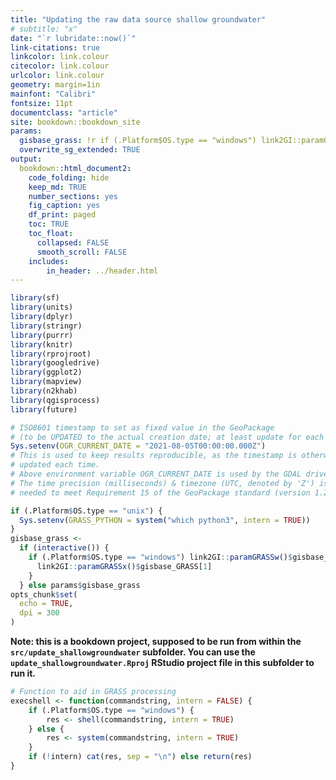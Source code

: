 ```yaml
---
title: "Updating the raw data source shallow groundwater"
# subtitle: "x"
date: "`r lubridate::now()`"
link-citations: true
linkcolor: link.colour
citecolor: link.colour
urlcolor: link.colour
geometry: margin=1in
mainfont: "Calibri"
fontsize: 11pt
documentclass: "article"
site: bookdown::bookdown_site
params:
  gisbase_grass: !r if (.Platform$OS.type == "windows") link2GI::paramGRASSw()$gisbase_GRASS[1] else link2GI::paramGRASSx()$gisbase_GRASS[1]
  overwrite_sg_extended: TRUE
output:
  bookdown::html_document2:
    code_folding: hide
    keep_md: TRUE
    number_sections: yes
    fig_caption: yes
    df_print: paged
    toc: TRUE
    toc_float:
      collapsed: FALSE
      smooth_scroll: FALSE
    includes:
        in_header: ../header.html
---
```


```r
library(sf)
library(units)
library(dplyr)
library(stringr)
library(purrr)
library(knitr)
library(rprojroot)
library(googledrive)
library(ggplot2)
library(mapview)
library(n2khab)
library(qgisprocess)
library(future)

# ISO8601 timestamp to set as fixed value in the GeoPackage 
# (to be UPDATED to the actual creation date; at least update for each version):
Sys.setenv(OGR_CURRENT_DATE = "2021-08-05T00:00:00.000Z")
# This is used to keep results reproducible, as the timestamp is otherwise
# updated each time.
# Above environment variable OGR_CURRENT_DATE is used by the GDAL driver.
# The time precision (milliseconds) & timezone (UTC, denoted by 'Z') is
# needed to meet Requirement 15 of the GeoPackage standard (version 1.2.1 & 1.3).

if (.Platform$OS.type == "unix") {
  Sys.setenv(GRASS_PYTHON = system("which python3", intern = TRUE))
}
gisbase_grass <- 
  if (interactive()) {
    if (.Platform$OS.type == "windows") link2GI::paramGRASSw()$gisbase_GRASS[1] else {
      link2GI::paramGRASSx()$gisbase_GRASS[1]
    }
  } else params$gisbase_grass
opts_chunk$set(
  echo = TRUE,
  dpi = 300
)
```

**Note: this is a bookdown project, supposed to be run from within the `src/update_shallowgroundwater` subfolder. You can use the `update_shallowgroundwater.Rproj` RStudio project file in this subfolder to run it.**

```r
# Function to aid in GRASS processing
execshell <- function(commandstring, intern = FALSE) {
    if (.Platform$OS.type == "windows") {
        res <- shell(commandstring, intern = TRUE)
    } else {
        res <- system(commandstring, intern = TRUE)
    }
    if (!intern) cat(res, sep = "\n") else return(res)
}
```





